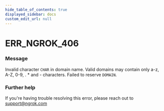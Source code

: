 ```yaml
---
hide_table_of_contents: true
displayed_sidebar: docs
custom_edit_url: null
---
```



# ERR_NGROK_406

### Message

Invalid character `CHAR` in domain name. Valid domains may contain only a-z, A-Z, 0-9, . \* and - characters. Failed to reserve `DOMAIN`.

### Further help

If you're having trouble resolving this error, please reach out to [support@ngrok.com](mailto:support@ngrok.com?subject=Help%20with%20ERR_NGROK_406)

<ErrorDetails error="err_ngrok_406" />
